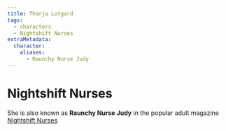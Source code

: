 ```yaml
---
title: Tharja Lutgard
tags:
  - characters
  - Nightshift Nurses
extraMetadata:
  character:
    aliases:
      - Raunchy Nurse Judy
---
```


<Stub />

# Nightshift Nurses

She is also known as **Raunchy Nurse Judy** in the popular adult magazine
[Nightshift Nurses](/organizations/nightshift-nurses/)
